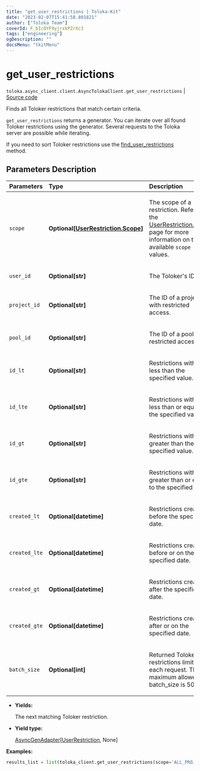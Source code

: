 ```yaml
---
title: "get_user_restrictions | Toloka-Kit"
date: "2023-02-07T15:41:58.801821"
author: ["Toloka Team"]
coverId: F_bIcOYF9yjrxkPZrXc3
tags: ["engineering"]
ogDescription: ""
docsMenu: "tkitMenu"
---
```


# get_user_restrictions
`toloka.async_client.client.AsyncTolokaClient.get_user_restrictions` | [Source code](https://github.com/Toloka/toloka-kit/blob/v1.1.3/src/client/__init__.py#L0)

Finds all Toloker restrictions that match certain criteria.

`get_user_restrictions` returns a generator. You can iterate over all found Toloker restrictions using the generator. Several requests to the Toloka server are possible while iterating.

If you need to sort Toloker restrictions use the [find_user_restrictions](/docs-new/toloka-kit/reference/toloka.client.TolokaClient.find_user_restrictions) method.

## Parameters Description

| Parameters | Type | Description |
| :----------| :----| :-----------|
`scope`|**Optional\[[UserRestriction.Scope](/docs-new/toloka-kit/reference/toloka.client.user_restriction.UserRestriction.Scope)\]**|<p>The scope of a restriction. Refer to the [UserRestriction.Scope](/docs-new/toloka-kit/reference/toloka.client.user_restriction.UserRestriction.Scope) page for more information on the available `scope` values.</p>
`user_id`|**Optional\[str\]**|<p>The Toloker&#x27;s ID.</p>
`project_id`|**Optional\[str\]**|<p>The ID of a project with restricted access.</p>
`pool_id`|**Optional\[str\]**|<p>The ID of a pool with restricted access.</p>
`id_lt`|**Optional\[str\]**|<p>Restrictions with IDs less than the specified value.</p>
`id_lte`|**Optional\[str\]**|<p>Restrictions with IDs less than or equal to the specified value.</p>
`id_gt`|**Optional\[str\]**|<p>Restrictions with IDs greater than the specified value.</p>
`id_gte`|**Optional\[str\]**|<p>Restrictions with IDs greater than or equal to the specified value.</p>
`created_lt`|**Optional\[datetime\]**|<p>Restrictions created before the specified date.</p>
`created_lte`|**Optional\[datetime\]**|<p>Restrictions created before or on the specified date.</p>
`created_gt`|**Optional\[datetime\]**|<p>Restrictions created after the specified date.</p>
`created_gte`|**Optional\[datetime\]**|<p>Restrictions created after or on the specified date.</p>
`batch_size`|**Optional\[int\]**|<p>Returned Toloker restrictions limit for each request. The maximum allowed batch_size is 500.</p>

* **Yields:**

  The next matching Toloker restriction.

* **Yield type:**

  [AsyncGenAdapter](/docs-new/toloka-kit/reference/toloka.util.async_utils.AsyncGenAdapter)\[[UserRestriction](/docs-new/toloka-kit/reference/toloka.client.user_restriction.UserRestriction), None\]

**Examples:**

```python
results_list = list(toloka_client.get_user_restrictions(scope='ALL_PROJECTS'))
```
